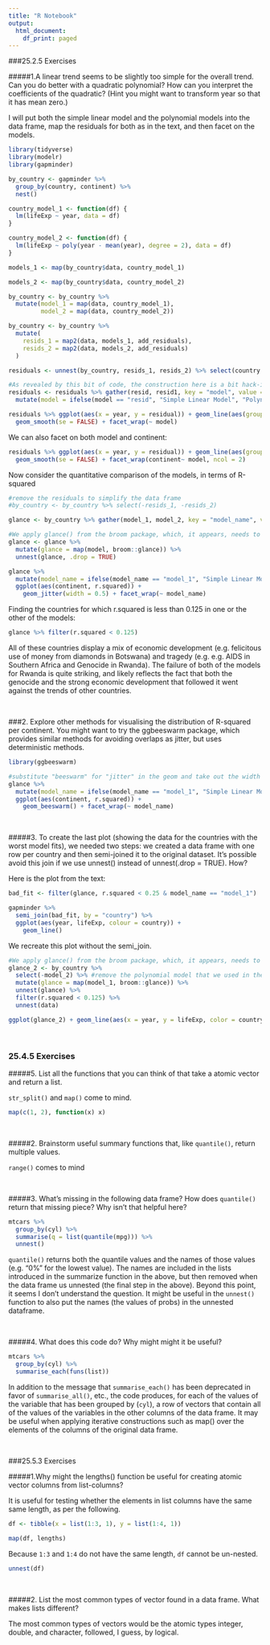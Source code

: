 ```yaml
---
title: "R Notebook"
output:
  html_document:
    df_print: paged
---
```


###25.2.5 Exercises

#####1.A linear trend seems to be slightly too simple for the overall trend. Can you do better with a quadratic polynomial? How can you interpret the coefficients of the quadratic? (Hint you might want to transform year so that it has mean zero.)

I will put both the simple linear model and the polynomial models into the data frame, map the residuals for both as in the text, and then facet on the models.

```r
library(tidyverse)
library(modelr)
library(gapminder)

by_country <- gapminder %>% 
  group_by(country, continent) %>% 
  nest()

country_model_1 <- function(df) {
  lm(lifeExp ~ year, data = df)
}

country_model_2 <- function(df) {
  lm(lifeExp ~ poly(year - mean(year), degree = 2), data = df)
}

models_1 <- map(by_country$data, country_model_1)

models_2 <- map(by_country$data, country_model_2)

by_country <- by_country %>% 
  mutate(model_1 = map(data, country_model_1),
         model_2 = map(data, country_model_2))

by_country <- by_country %>% 
  mutate(
    resids_1 = map2(data, models_1, add_residuals),
    resids_2 = map2(data, models_2, add_residuals)
  )

residuals <- unnest(by_country, resids_1, resids_2) %>% select(country:resid, resid1)

#As revealed by this bit of code, the construction here is a bit hack-ish
residuals <- residuals %>% gather(resid, resid1, key = "model", value = "residual") %>% 
  mutate(model = ifelse(model == "resid", "Simple Linear Model", "Polynomial Model"))

residuals %>% ggplot(aes(x = year, y = residual)) + geom_line(aes(group = country), alpha = 1/4) +
  geom_smooth(se = FALSE) + facet_wrap(~ model)
```

We can also facet on both model and continent:

```r

residuals %>% ggplot(aes(x = year, y = residual)) + geom_line(aes(group = country), alpha = 1/4) +
  geom_smooth(se = FALSE) + facet_wrap(continent~ model, ncol = 2)

```

Now consider the quantitative comparison of the models, in terms of R-squared

```r

#remove the residuals to simplify the data frame
#by_country <- by_country %>% select(-resids_1, -resids_2)

glance <- by_country %>% gather(model_1, model_2, key = "model_name", value = "model")

#We apply glance() from the broom package, which, it appears, needs to be invoked inside the map function.
glance <- glance %>% 
  mutate(glance = map(model, broom::glance)) %>%
  unnest(glance, .drop = TRUE)

glance %>% 
  mutate(model_name = ifelse(model_name == "model_1", "Simple Linear Model", "Quadratic Polynomial Model")) %>%
  ggplot(aes(continent, r.squared)) + 
    geom_jitter(width = 0.5) + facet_wrap(~ model_name)

```

Finding the countries for which r.squared is less than 0.125 in one or the other of the models:

```r
glance %>% filter(r.squared < 0.125)
```

All of these countries display a mix of economic development (e.g. felicitous use of money from diamonds in Botswana) and tragedy (e.g. e.g. AIDS in Southern Africa and Genocide in Rwanda). The failure of both of the models for Rwanda is quite striking, and likely reflects the fact that both the genocide and the strong economic development that followed it went against the trends of other countries.

<br>

###2. Explore other methods for visualising the distribution of R-squared per continent. You might want to try the ggbeeswarm package, which provides similar methods for avoiding overlaps as jitter, but uses deterministic methods.

```r
library(ggbeeswarm)

#substitute "beeswarm" for "jitter" in the geom and take out the width parameter, which geom_beeswarm doesn't seem to recognize
glance %>% 
  mutate(model_name = ifelse(model_name == "model_1", "Simple Linear Model", "Quadratic Polynomial Model")) %>%
  ggplot(aes(continent, r.squared)) + 
    geom_beeswarm() + facet_wrap(~ model_name)
```

<br>

#####3. To create the last plot (showing the data for the countries with the worst model fits), we needed two steps: we created a data frame with one row per country and then semi-joined it to the original dataset. It’s possible avoid this join if we use unnest() instead of unnest(.drop = TRUE). How?

Here is the plot from the text:

```r

bad_fit <- filter(glance, r.squared < 0.25 & model_name == "model_1")  #model_1 is the model represented in the plot in the text

gapminder %>% 
  semi_join(bad_fit, by = "country") %>% 
  ggplot(aes(year, lifeExp, colour = country)) +
    geom_line()

```

We recreate this plot without the semi_join. 

```r

#We apply glance() from the broom package, which, it appears, needs to be invoked inside the map function.
glance_2 <- by_country %>%
  select(-model_2) %>% #remove the polynomial model that we used in the facet maps
  mutate(glance = map(model_1, broom::glance)) %>%
  unnest(glance) %>%
  filter(r.squared < 0.125) %>%
  unnest(data)

ggplot(glance_2) + geom_line(aes(x = year, y = lifeExp, color = country))

```

<br>

### 25.4.5 Exercises

#####5. List all the functions that you can think of that take a atomic vector and return a list.

`str_split()` and `map()` come to mind.

```r

map(c(1, 2), function(x) x)

```

<br>

#####2. Brainstorm useful summary functions that, like `quantile()`, return multiple values.

`range()` comes to mind 

<br>

#####3. What’s missing in the following data frame? How does `quantile()` return that missing piece? Why isn’t that helpful here?

```r

mtcars %>% 
  group_by(cyl) %>% 
  summarise(q = list(quantile(mpg))) %>% 
  unnest()

```

`quantile()` returns both the quantile values and the names of those values (e.g. "0%" for the lowest value). The names are included in the lists introduced in the summarize function in the above, but then removed when the data frame us unnested (the final step in the above). Beyond this point, it seems I don't understand the question. It might be useful in the `unnest()` function to also put the names (the values of probs) in the unnested dataframe.

<br>

#####4. What does this code do? Why might might it be useful?

```r
mtcars %>% 
  group_by(cyl) %>% 
  summarise_each(funs(list))
```

In addition to the message that `summarise_each()` has been deprecated in favor of `summarise_all()`, etc., the code produces, for each of the values of the variable that has been grouped by (`cyl`), a row of vectors that contain all of the values of the variables in the other columns of the data frame. It may be useful when applying iterative constructions such as map() over the elements of the columns of the original data frame.

<br>

###25.5.3 Exercises

#####1.Why might the lengths() function be useful for creating atomic vector columns from list-columns?

It is useful for testing whether the elements in list columns have the same same length, as per the following.


```r

df <- tibble(x = list(1:3, 1), y = list(1:4, 1))

map(df, lengths)

```

Because `1:3` and `1:4` do not have the same length, `df` cannot be un-nested.

```r
unnest(df)
```

<br>

#####2. List the most common types of vector found in a data frame. What makes lists different?

The most common types of vectors would be the atomic types integer, double, and character, followed, I guess, by logical.





